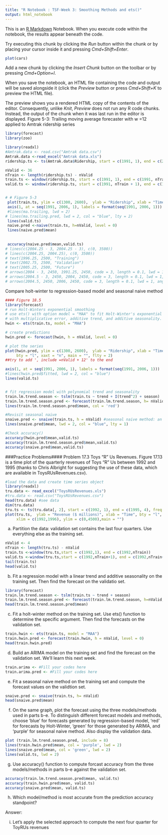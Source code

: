 ```yaml
---
title: "R Notebook : TSF-Week 3: Smoothing Methods and ets()"
output: html_notebook
---
```


This is an [R Markdown](http://rmarkdown.rstudio.com) Notebook. When you execute code within the notebook, the results appear beneath the code. 

Try executing this chunk by clicking the *Run* button within the chunk or by placing your cursor inside it and pressing *Cmd+Shift+Enter*. 

```r
plot(cars)
```

Add a new chunk by clicking the *Insert Chunk* button on the toolbar or by pressing *Cmd+Option+I*.

When you save the notebook, an HTML file containing the code and output will be saved alongside it (click the *Preview* button or press *Cmd+Shift+K* to preview the HTML file). 

The preview shows you a rendered HTML copy of the contents of the editor. Consequently, unlike *Knit*, *Preview* does not run any R code chunks. Instead, the output of the chunk when it was last run in the editor is displayed.
Figure 5-3: Trailing moving average forecaster with w =12 applied to Amtrak ridership series
```r
library(forecast)
library(zoo)

library(readxl)
#Amtrak.data <- read.csv("Amtrak data.csv")
Amtrak.data <-read_excel("Amtrak data.xls")
ridership.ts <- ts(Amtrak.data$Ridership, start = c(1991, 1), end = c(2004, 3), freq = 12)

nValid <- 36
nTrain <- length(ridership.ts) - nValid
train.ts <- window(ridership.ts, start = c(1991, 1), end = c(1991, nTrain))
valid.ts <- window(ridership.ts, start = c(1991, nTrain + 1), end = c(1991, nTrain + nValid))


# # Figure 5-3
 plot(train.ts, ylim = c(1300, 2600),  ylab = "Ridership", xlab = "Time", bty = "l", xaxt = "n", xlim = c(1991,2006.25), main = "")
 axis(1, at = seq(1991, 2006, 1), labels = format(seq(1991, 2006, 1)))
 #lines(ma.trailing, lwd = 2) 
# lines(ma.trailing.pred, lwd = 2, col = "blue", lty = 2) 
 lines(valid.ts)
 naive.pred <-naive(train.ts, h=nValid, level = 0)
 lines(naive.pred$mean)
 
 
 accuracy(naive.pred$mean,valid.ts)
# lines(c(2004.25 - 3, 2004.25 - 3), c(0, 3500)) 
# lines(c(2004.25, 2004.25), c(0, 3500))
# text(1996.25, 2500, "Training")
# text(2002.75, 2500, "Validation")
# text(2005.25, 2500, "Future")
# arrows(2004 - 3, 2450, 1991.25, 2450, code = 3, length = 0.1, lwd = 1,angle = 30)
# arrows(2004.5 - 3, 2450, 2004, 2450, code = 3, length = 0.1, lwd = 1,angle = 30)
# arrows(2004.5, 2450, 2006, 2450, code = 3, length = 0.1, lwd = 1, angle = 30)

```


Compare holt-winter to regression-based model and seasonal naive method
```r

#### Figure 18.5
library(forecast)
# run Holt-Winters exponential smoothing
# use ets() with option model = "MAA" to fit Holt-Winter's exponential smoothing 
# with multiplicative error, additive trend, and additive seasonality. 
hwin <- ets(train.ts, model = "MAA")

# create predictions
hwin.pred <- forecast(hwin, h = nValid, level = 0)

# plot the series
plot(hwin.pred, ylim = c(1300, 2600),  ylab = "Ridership", xlab = "Time", 
     bty = "l", xaxt = "n", main = "", flty = 2)
##try to add ', include =nValid + 12' to the end

axis(1, at = seq(1991, 2006, 1), labels = format(seq(1991, 2006, 1)))
#lines(hwin.pred$fitted, lwd = 2, col = "blue")
lines(valid.ts)


# fit regression model with polynomial trend and seasonality
train.lm.trend.season <- tslm(train.ts ~ trend + I(trend^2) + season)
train.lm.trend.season.pred <- forecast(train.lm.trend.season, h= nValid, level = 0)
lines(train.lm.trend.season.pred$mean, col = 'red')

#Revisit seasonal naive
snaive.pred <- snaive(train.ts, h = nValid) #seasonal naive method: an approach that uses the most recent period in the previous
lines(snaive.pred$mean, lwd = 2, col = "blue", lty = 1)

#Check accuracy()
accuracy(hwin.pred$mean,valid.ts)
accuracy(train.lm.trend.season.pred$mean,valid.ts)
accuracy(snaive.pred$mean,valid.ts)
```


###Practice Problems####
Problem 17.3 Toys "R" Us Revenues. Figure 17.13 is a time plot of the 
quarterly revenues of Toys "R" Us between 1992 and 1995 (thanks to Chris 
Albright for suggesting the use of these data, which are available in
ToysRUsRevenues.csv). 

```r
#load the data and create time series object
library(readxl)
tru.data <- read_excel("ToysRUsRevenues.xls")
#tru.data <- read.csv("ToysRUsRevenues.csv")
head(tru.data) #see data
dim(tru.data)
tru.ts <- ts(tru.data[, 2], start = c(1992, 1), end = c(1995, 4), freq = 4)
plot(tru.ts,  ylab = "Revenue ($ millions)", xlab = "Time", bty = "l", 
     xlim = c(1992,1996), ylim = c(0,4500),main = "")

```

a) Partition the data: validation set contains the last four quarters. Use everything else as the training set.  
```r
nValid <- 4
nTrain <- length(tru.ts) - nValid
train.ts <-window(tru.ts,start = c(1992,1), end = c(1992,nTrain))
valid.ts <-window(tru.ts,start = c(1992,nTrain+1), end = c(1992,nTrain+nValid))
tail(train.ts)
head(valid.ts)

```

b) Fit a regression model with a linear trend and additive seasonality on the training set. Then find the forecast on the validatio set.
```r
library(forecast)
train.lm.trend.season <- tslm(train.ts ~ trend + season)
train.lm.trend.season.pred <- forecast(train.lm.trend.season, h=nValid, level = 0)
head(train.lm.trend.season.pred$mean)

```


c) Fit a holt-winter method on the training set. Use ets() function to determine the specific argument. Then find the forecasts on the validation set.
```r
train.hwin <- ets(train.ts, model = "MAA")
train.hwin.pred <- forecast(train.hwin, h = nValid, level = 0)
head(train.hwin.pred)
```

d) Build an ARIMA model on the training set and find the forecast on the validation set. We'll learn this next week.
```r
train.arima <- #Fill your codes here
train.arima.pred <- #Fill your codes here  
```



e) Fit a seasonal naive method on the training set and compute the forecast values on the validtion set.
```r
snaive.pred <- snaive(train.ts, h= nValid)
head(snaive.pred$mean)

```


f) On the same graph, plot the forecast using the three models/methods used in parts b-e. To distinguish different forecast models and methods, choose 'blue' for forecasts generated by regression-based model, 'red' for forecasts by Holt-Winter, 'green' for those generated by ARIMA, and 'purple' for seasonal naive method. Also display the validation data. 
```r
plot (train.lm.trend.season.pred, include = 8)
lines(train.hwin.pred$mean, col = 'purple', lwd = 2)
lines(snaive.pred$mean, col = 'green', lwd = 2)
lines(valid.ts, lwd = 2)
```

g) Use accuracy() function to compute forcast accuracy from the three models/methods in parts b-e against the validation set.
```r
accuracy(train.lm.trend.season.pred$mean, valid.ts)
accuracy(train.hwin.pred$mean, valid.ts)
accuracy(snaive.pred$mean, valid.ts)
```


h) Which model/method is most accurate from the prediction accuracy standpoint?

Answer: 


i) Let's apply the selected approach to compute the next four quarter for ToyRUs revenues
```r

```

